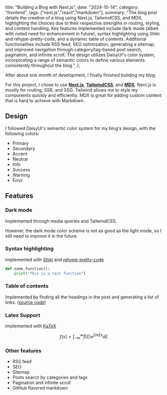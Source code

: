   title: "Building a Blog with Next.js",
  date: "2024-10-14",
  category: "frontend",
  tags: ["next.js","react","markdown"],
  summary: "The blog post details the creation of a blog using Next.js, TailwindCSS, and MDX, highlighting the choices due to their respective strengths in routing, styling, and content handling. Key features implemented include dark mode (albeit with noted need for enhancement in future), syntax highlighting using Shiki and rehype-pretty-code, and a dynamic table of contents. Additional functionalities include RSS feed, SEO optimization, generating a sitemap, and improved navigation through category/tag-based post search, pagination, and infinite scroll. The design utilizes DaisyUI's color system, incorporating a range of semantic colors to define various elements consistently throughout the blog.",
};

After about one month of development, I finally finished building my blog.

For this project, I chose to use **[Next.js](https://nextjs.org)**, **[TailwindCSS](https://tailwindcss.com)**, and **[MDX](https://mdxjs.com)**.
Next.js is mostly for routing, SSR, and SSG.
Tailwind allows me to style my components quickly and efficiently.
MDX is great for adding custom content that is hard to achieve with Markdown.

## Design

I followed DaisyUI's semantic color system for my blog's design, with the following colors:

- <span className="badge badge-xs badge-primary mr-1" /> Primary
- <span className="badge badge-xs badge-secondary mr-1" /> Secondary
- <span className="badge badge-xs badge-accent mr-1" /> Accent
- <span className="badge badge-xs badge-neutral mr-1" /> Neutral
- <span className="badge badge-xs badge-info mr-1" /> Info
- <span className="badge badge-xs badge-success mr-1" /> Success
- <span className="badge badge-xs badge-warning mr-1" /> Warning
- <span className="badge badge-xs badge-error mr-1" /> Error

## Features

### Dark mode

Implemented through media queries and TailwindCSS.

However, the dark mode color scheme is not as good as the light mode, so I still need to improve it in the future.

### Syntax highlighting

Implemented with [Shiki](https://shiki.style) and [rehype-pretty-code](https://rehype-pretty.pages.dev)

```python showLineNumbers {2}
def some_function():
    print("This is a test function")
```

### Table of contents

Implemented by finding all the headings in the post and generating a list of links.
([source code](https://github.com/BrandenXia/blog/blob/main/src/app/(app)/posts/%5Bslug%5D/_components/toc.tsx))

### Latex Support

Implemented with [KaTeX](https://katex.org)

```math
f(x) = \int_{-\infty}^{\infty} \hat f(\xi) e^{2 \pi i \xi x} d\xi
```

### Other features

- RSS feed
- SEO
- Sitemap
- Posts search by categories and tags
- Pagination and infinite scroll
- GitHub flavored markdown
